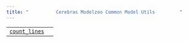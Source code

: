 ```yaml
---
title: "          Cerebras Modelzoo Common Model Utils         "
---
```

  


|     |     |
| --- | --- |  
| [`count_lines`](cerebras.modelzoo.common.model_utils.count_lines.html#module-cerebras.modelzoo.common.model_utils.count_lines "cerebras.modelzoo.common.model_utils.count_lines") |     |